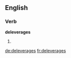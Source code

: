 ==English==

===Verb===
'''deleverages'''

# {{en-third-person singular of|deleverage}}

[[de:deleverages]]
[[fr:deleverages]]